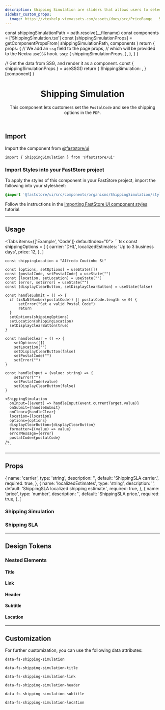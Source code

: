 ```yaml
---
description: Shipping Simulation are sliders that allows users to select a maximum and minimum price.
sidebar_custom_props:
  image: https://vtexhelp.vtexassets.com/assets/docs/src/PriceRange___5863b0eb4a4a8ce9a98da5c760461e61.png
---
```



  const shippingSimulationPath = path.resolve(__filename)
  const components = ['ShippingSimulation.tsx']
  const [shippingSimulationProps] = getComponentPropsFrom(
    shippingSimulationPath,
    components
  )
  return {
    props: {
      // We add an `ssg` field to the page props,
      // which will be provided to the Nextra `useSSG` hook.
      ssg: {
        shippingSimulationProps,
      },
    },
  }
}

  // Get the data from SSG, and render it as a component.
  const { shippingSimulationProps } = useSSG()
  return {
    ShippingSimulation: <PropsSection propsList={shippingSimulationProps} />,
  }[component]
}

<header>

# Shipping Simulation

This component lets customers set the `PostalCode` and see the shipping options in the `PDP`.

</header>

## Import

Import the component from [@faststore/ui](/../components)

```tsx
import { ShippingSimulation } from '@faststore/ui'
```

### Import Styles into your FastStore project

To apply the styles of this component in your FastStore project, import the following into your stylesheet:

```scss copy
@import '@faststore/ui/src/components/organisms/ShippingSimulation/styles.scss';
```

Follow the instructions in the [Importing FastStore UI component styles](/docs/customizing/importing-styles-to-faststore-ui-components) tutorial.

---

## Usage

<Tabs items={['Example', 'Code']} defaultIndex="0">
  <Tab>
    <OverviewSection>
      <ShippingSimulationUsage />
    </OverviewSection>
  </Tab>
  <Tab>
    ```tsx
    const shippingOptions = [
      {
          carrier: 'DHL',
          localizedEstimates: 'Up to 3 business days',
          price: 12,
      },
    ]

    const shippingLocation = "Alfredo Coutinho St"

    const [options, setOptions] = useState([])
    const [postalCode, setPostalCode] = useState("")
    const [location, setLocation] = useState("")
    const [error, setError] = useState("")
    const [displayClearButton, setDisplayClearButton] = useState(false)

    const handleSubmit = () => {
      if (isNaN(Number(postalCode)) || postalCode.length <= 0) {
          setError("Set a valid Postal Code")
          return
      }
      setOptions(shippingOptions)
      setLocation(shippingLocation)
      setDisplayClearButton(true)
    }

    const handleClear = () => {
        setOptions([])
        setLocation("")
        setDisplayClearButton(false)
        setPostalCode("")
        setError("")
    }

    const handleInput = (value: string) => {
        setError("")
        setPostalCode(value)
        setDisplayClearButton(false)
    }

    <ShippingSimulation
      onInput={(event) => handleInput(event.currentTarget.value)}
      onSubmit={handleSubmit}
      onClear={handleClear}
      location={location}
      options={options}
      displayClearButton={displayClearButton}
      formatter={(value) => value}
      errorMessage={error}
      postalCode={postalCode}
    />
    ```

  </Tab>
</Tabs>

---

## Props

  {
    name: 'carrier',
    type: 'string',
    description: '',
    default: 'ShippingSLA carrier.',
    required: true,
  },
  {
    name: 'localizedEstimates',
    type: 'string',
    description: '',
    default: 'ShippingSLA localized shipping estimate.',
    required: true,
  },
  {
    name: 'price',
    type: 'number',
    description: '',
    default: 'ShippingSLA price.',
    required: true,
  },
]

### Shipping Simulation

<ShippingSimulationPropsSection component="ShippingSimulation" />

### Shipping SLA

<PropsSection propsList={propsShippingSla} />

---

## Design Tokens

<TokenTable>
  <TokenRow
    token="--fs-shipping-simulation-text-size"
    value="var(--fs-text-size-legend)"
  />
</TokenTable>

### Nested Elements

#### Title

<TokenTable>
  <TokenRow
    token="--fs-shipping-simulation-title-padding-bottom"
    value="var(--fs-spacing-2)"
  />
  <TokenRow
    token="--fs-shipping-simulation-title-font-size"
    value="var(--fs-text-size-3)"
  />
  <TokenRow
    token="--fs-shipping-simulation-title-font-weight"
    value="var(--fs-text-weight-bold)"
  />
  <TokenRow token="--fs-shipping-simulation-title-line-height" value="1.2" />
</TokenTable>

#### Link

<TokenTable>
  <TokenRow
    token="--fs-shipping-simulation-link-padding-top"
    value="var(--fs-spacing-1)"
  />
</TokenTable>

#### Header

<TokenTable>
  <TokenRow
    token="--fs-shipping-simulation-header-padding-top"
    value="var(--fs-spacing-3)"
  />
</TokenTable>

#### Subtitle

<TokenTable>
  <TokenRow
    token="--fs-shipping-simulation-subtitle-size"
    value="var(--fs-text-size-2)"
  />
  <TokenRow
    token="--fs-shipping-simulation-subtitle-weight"
    value="var(--fs-text-weight-bold)"
  />
  <TokenRow token="--fs-shipping-simulation-subtitle-line-height" value="1.5" />
</TokenTable>

#### Location

<TokenTable>
  <TokenRow
    token="--fs-shipping-simulation-location-padding-bottom"
    value="var(--fs-spacing-2)"
  />
  <TokenRow
    token="--fs-shipping-simulation-location-font-size"
    value="var(--fs-text-size-2)"
  />
  <TokenRow token="--fs-shipping-simulation-location-line-height" value="1.5" />
</TokenTable>

---

## Customization

For further customization, you can use the following data attributes:

`data-fs-shipping-simulation`

`data-fs-shipping-simulation-title`

`data-fs-shipping-simulation-link`

`data-fs-shipping-simulation-header`

`data-fs-shipping-simulation-subtitle`

`data-fs-shipping-simulation-location`
